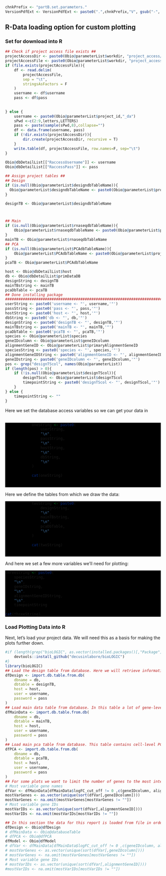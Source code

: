 <!-- Set Parameters Module -->
<!-- Set the chnkPrefix to make all chunks unique in the overall folder -->
```r
chnkPrefix <- "partB.set.parameters."
VersionPdfExt <- VersionPdfExt <- paste0(".",chnkPrefix,"V", gsub("-", "", Sys.Date()), ".pdf")

```


## R-Data loading option for custom plotting
### Set for download into R
```r

## Check if project access file exists ##
projectAccessDir <- paste0(Obio@parameterList$workdir, "project_access/")
projectAccessFile <- paste0(Obio@parameterList$workdir, "project_access/project_access.txt")
if (file.exists(projectAccessFile)){
    df <- read.delim(
        projectAccessFile, 
        sep = "\t",
        stringsAsFactors = F
    )
    username <- df$username
    pass <- df$pass
    
    
} else {
    username <- paste0(Obio@parameterList$project_id,"_da")
    sPwd <-c(2:9,letters,LETTERS)
    pass <- paste(sample(sPwd,8),collapse="")
    df <- data.frame(username, pass)
    if (!dir.exists(projectAccessDir)){
        dir.create(projectAccessDir, recursive = T)
    }
    write.table(df, projectAccessFile, row.names=F, sep="\t")
}
    
Obio@dbDetailList[["RaccessUsername"]] <- username
Obio@dbDetailList[["RaccessPass"]] <- pass

## Assign project tables ##
## Design
if (is.null(Obio@parameterList$designdbTableName)){
  Obio@parameterList$designdbTableName <- paste0(Obio@parameterList$project_id, "_designTable")
}

designTB <- Obio@parameterList$designdbTableName



## Main
if (is.null(Obio@parameterList$rnaseqdbTableName)){
    Obio@parameterList$rnaseqdbTableName <- paste0(Obio@parameterList$project_id, "_bulk_rna_seq_table")
}
mainTB <- Obio@parameterList$rnaseqdbTableName
## PCA
if (is.null(Obio@parameterList$PCAdbTableName)){
    Obio@parameterList$PCAdbTableName <- paste0(Obio@parameterList$project_id, "_PCA")
}
pcaTB <- Obio@parameterList$PCAdbTableName

host <- Obio@dbDetailList$host
db <- Obio@dbDetailList$primDataDB
designString <- designTB
mainTBstring <- mainTB
pcaDbTable <- pcaTB
## Done installing package                                                   ##
###############################################################################
userString <- paste0('username <- "', username,'"')
passString <- paste0('pass <- "', pass,'"')
hostString <- paste0('host <- "', host,'"')
dbString <- paste0('db <- "', db,'"')
designString <- paste0('designTB <- "', designTB,'"')
mainTBstring <- paste0('mainTB <- "', mainTB,'"')
pcaDbTable <- paste0('pcaTB <- "', pcaTB,'"')
species <- Obio@parameterList$species
geneIDcolumn <- Obio@parameterList$geneIDcolumn
alignmentGeneID <- Obio@parameterList$primaryAlignmentGeneID
speciesString <- paste0('species <- "', species,'"')
alignmentGeneIDString <- paste0('alignmentGeneID <- "', alignmentGeneID,'"')
geneIDstring <- paste0('geneIDcolumn <- "', geneIDcolumn,'"')
pos <- grep("designTScol", names(Obio@parameterList))
if (length(pos) > 0){
    if (!is.null(Obio@parameterList$designTScol)){
        designTScol <- Obio@parameterList$designTScol
        timepointString <- paste0('designTScol <- "', designTScol,'"')
    }
} else {
    timepointString <- ""   
}
```

<style>
    div.grey pre { background-color:#f5f5f5; }
    div.grey pre.r { background-color:black; }
</style>
            
Here we set the database access variables so we can get your data in </br></br>
            
<div class = "grey">
```r
            
            oneString <- paste0(
                userString,
                "\n",
                passString,
                "\n",
                hostString,
                "\n",
                dbString,
                "\n"
            )
            
            cat(oneString)
            
            
```
</div>
                
Here we define the tables from which we draw the data:
<div class = "grey">
```r
            
            twoString <- paste0(
                designString,
                "\n",
                mainTBstring,
                "\n",
                pcaDbTable,
                "\n"
            )
            
            cat(twoString)
            
            
```
 </div>
                
                
And here we set a few more variables we'll need for plotting:
<div class = "grey">
```r
threeString <- paste0(
    speciesString,
    "\n",
    geneIDstring,
    "\n",
    alignmentGeneIDString,
    "\n",
    timepointString
)
cat(threeString)
```
</div>

### Load Plotting Data into R
Next, let's load your project data. We will need this as a basis for making the plots further down. 

```r
#if (length(grep("bioLOGIC", as.vector(installed.packages()[,"Package"]))) ==0 ){
    devtools::install_github("decusinlabore/bioLOGIC")
#}
library(bioLOGIC)
## Load the design table from database. Here we will retrieve information on samples. 
dfDesign <- import.db.table.from.db(
    dbname = db,
    dbtable = designTB,
    host = host,
    user = username,
    password = pass
)
## Load main data table from database. In this table a lot of gene-level information for this project is assembled. 
dfMainData <- import.db.table.from.db(
    dbname = db,
    dbtable = mainTB,
    host = host,
    user = username,
    password = pass
)
## Load main pca table from database. This table contains cell-level PCA information.
dfPCA <- import.db.table.from.db(
    dbname = db,
    dbtable = pcaTB,
    host = host,
    user = username,
    password = pass
)
## For some plots we want to limit the number of genes to the most interesting, so let's get those in a vector:
# Most variable gene names
dfVar <- dfMainData[dfMainData$logFC_cut_off != 0 ,c(geneIDcolumn, alignmentGeneID)]
mostVarGenes <- as.vector(unique(sort(dfVar[,geneIDcolumn])))
mostVarGenes <- na.omit(mostVarGenes[mostVarGenes != ""])
# Most variable gene IDs
mostVarIDs <- as.vector(unique(sort(dfVar[,alignmentGeneID])))
mostVarIDs <- na.omit(mostVarIDs[mostVarIDs != ""])
```


```r
## In this section the data for this report is loaded from file in order to maintain version control. The data loaded in this section should be identical with the version of the proejct kept in the database. 
dfDesign <- Obio@dfDesign
# dfMainData <- Obio@databaseTable
# dfPCA <- Obio@dfPCA
dfModel <- Obio@dfModel
# dfVar <- dfMainData[dfMainData$logFC_cut_off != 0 ,c(geneIDcolumn, alignmentGeneID)]
# mostVarGenes <- as.vector(unique(sort(dfVar[,geneIDcolumn])))
# mostVarGenes <- na.omit(mostVarGenes[mostVarGenes != ""])
# Most variable gene IDs
# mostVarIDs <- as.vector(unique(sort(dfVar[,alignmentGeneID])))
#mostVarIDs <- na.omit(mostVarIDs[mostVarIDs != ""])
```